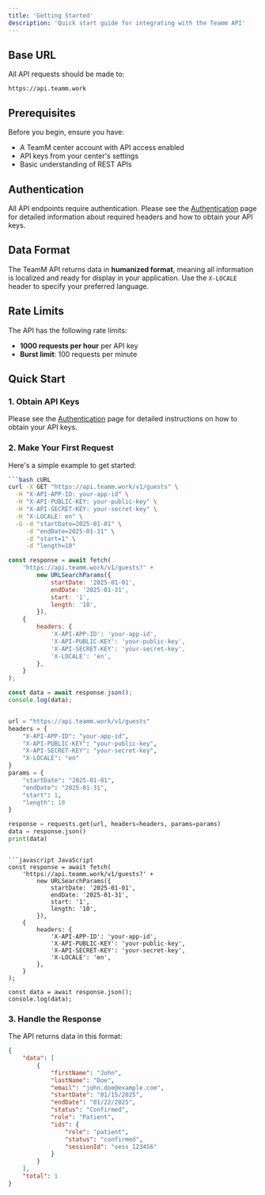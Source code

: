 ```yaml
---
title: 'Getting Started'
description: 'Quick start guide for integrating with the Teamm API'
---
```


## Base URL

All API requests should be made to:

```
https://api.teamm.work
```

## Prerequisites

Before you begin, ensure you have:

-   A TeamM center account with API access enabled
-   API keys from your center's settings
-   Basic understanding of REST APIs

## Authentication

All API endpoints require authentication. Please see the [Authentication](/api-reference/authentication) page for detailed information about required headers and how to obtain your API keys.

## Data Format

The TeamM API returns data in **humanized format**, meaning all information is localized and ready for display in your application. Use the `X-LOCALE` header to specify your preferred language.

## Rate Limits

The API has the following rate limits:

-   **1000 requests per hour** per API key
-   **Burst limit**: 100 requests per minute

## Quick Start

### 1. Obtain API Keys

Please see the [Authentication](/api-reference/authentication) page for detailed instructions on how to obtain your API keys.

### 2. Make Your First Request

Here's a simple example to get started:

<CodeGroup>

````bash cURL
```bash cURL
curl -X GET "https://api.teamm.work/v1/guests" \
  -H "X-API-APP-ID: your-app-id" \
  -H "X-API-PUBLIC-KEY: your-public-key" \
  -H "X-API-SECRET-KEY: your-secret-key" \
  -H "X-LOCALE: en" \
  -G -d "startDate=2025-01-01" \
     -d "endDate=2025-01-31" \
     -d "start=1" \
     -d "length=10"
````

```javascript JavaScript
const response = await fetch(
	'https://api.teamm.work/v1/guests?' +
		new URLSearchParams({
			startDate: '2025-01-01',
			endDate: '2025-01-31',
			start: '1',
			length: '10',
		}),
	{
		headers: {
			'X-API-APP-ID': 'your-app-id',
			'X-API-PUBLIC-KEY': 'your-public-key',
			'X-API-SECRET-KEY': 'your-secret-key',
			'X-LOCALE': 'en',
		},
	}
);

const data = await response.json();
console.log(data);
```

```python Python

url = "https://api.teamm.work/v1/guests"
headers = {
    "X-API-APP-ID": "your-app-id",
    "X-API-PUBLIC-KEY": "your-public-key",
    "X-API-SECRET-KEY": "your-secret-key",
    "X-LOCALE": "en"
}
params = {
    "startDate": "2025-01-01",
    "endDate": "2025-01-31",
    "start": 1,
    "length": 10
}

response = requests.get(url, headers=headers, params=params)
data = response.json()
print(data)
```

````

```javascript JavaScript
const response = await fetch(
	'https://api.teamm.work/v1/guests?' +
		new URLSearchParams({
			startDate: '2025-01-01',
			endDate: '2025-01-31',
			start: '1',
			length: '10',
		}),
	{
		headers: {
			'X-API-APP-ID': 'your-app-id',
			'X-API-PUBLIC-KEY': 'your-public-key',
			'X-API-SECRET-KEY': 'your-secret-key',
			'X-LOCALE': 'en',
		},
	}
);

const data = await response.json();
console.log(data);
````

</CodeGroup>

### 3. Handle the Response

The API returns data in this format:

```json
{
	"data": [
		{
			"firstName": "John",
			"lastName": "Doe",
			"email": "john.doe@example.com",
			"startDate": "01/15/2025",
			"endDate": "01/22/2025",
			"status": "Confirmed",
			"role": "Patient",
			"ids": {
				"role": "patient",
				"status": "confirmed",
				"sessionId": "sess_123456"
			}
		}
	],
	"total": 1
}
```
